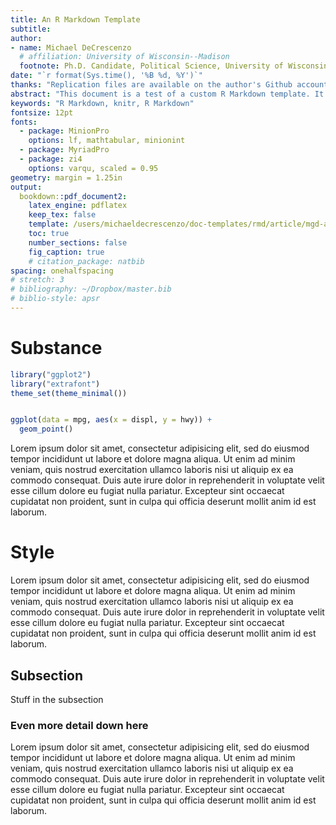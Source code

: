 ```yaml
---
title: An R Markdown Template
subtitle: 
author: 
- name: Michael DeCrescenzo
  # affiliation: University of Wisconsin--Madison
  footnote: Ph.D. Candidate, Political Science, University of Wisconsin--Madison
date: "`r format(Sys.time(), '%B %d, %Y')`"
thanks: "Replication files are available on the author's Github account..."
abstract: "This document is a test of a custom R Markdown template. It is an adaptation of Steven V. Miller's manuscript template. Modifications include more flexible typeface management and relaxing user control over some default style parameters."
keywords: "R Markdown, knitr, R Markdown"
fontsize: 12pt
fonts:
  - package: MinionPro
    options: lf, mathtabular, minionint
  - package: MyriadPro
  - package: zi4
    options: varqu, scaled = 0.95
geometry: margin = 1.25in
output: 
  bookdown::pdf_document2:
    latex_engine: pdflatex
    keep_tex: false
    template: /users/michaeldecrescenzo/doc-templates/rmd/article/mgd-article-template.tex
    toc: true
    number_sections: false
    fig_caption: true
    # citation_package: natbib
spacing: onehalfspacing
# stretch: 3
# bibliography: ~/Dropbox/master.bib
# biblio-style: apsr
---
```




# Substance

```r

library("ggplot2")
library("extrafont")
theme_set(theme_minimal())


ggplot(data = mpg, aes(x = displ, y = hwy)) +
  geom_point()

```
Lorem ipsum dolor sit amet, consectetur adipisicing elit, sed do eiusmod
tempor incididunt ut labore et dolore magna aliqua. Ut enim ad minim veniam,
quis nostrud exercitation ullamco laboris nisi ut aliquip ex ea commodo
consequat. Duis aute irure dolor in reprehenderit in voluptate velit esse
cillum dolore eu fugiat nulla pariatur. Excepteur sint occaecat cupidatat non
proident, sunt in culpa qui officia deserunt mollit anim id est laborum.




# Style
Lorem ipsum dolor sit amet, consectetur adipisicing elit, sed do eiusmod
tempor incididunt ut labore et dolore magna aliqua. Ut enim ad minim veniam,
quis nostrud exercitation ullamco laboris nisi ut aliquip ex ea commodo
consequat. Duis aute irure dolor in reprehenderit in voluptate velit esse
cillum dolore eu fugiat nulla pariatur. Excepteur sint occaecat cupidatat non
proident, sunt in culpa qui officia deserunt mollit anim id est laborum.

## Subsection

Stuff in the subsection

### Even more detail down here

Lorem ipsum dolor sit amet, consectetur adipisicing elit, sed do eiusmod
tempor incididunt ut labore et dolore magna aliqua. Ut enim ad minim veniam,
quis nostrud exercitation ullamco laboris nisi ut aliquip ex ea commodo
consequat. Duis aute irure dolor in reprehenderit in voluptate velit esse
cillum dolore eu fugiat nulla pariatur. Excepteur sint occaecat cupidatat non
proident, sunt in culpa qui officia deserunt mollit anim id est laborum.


